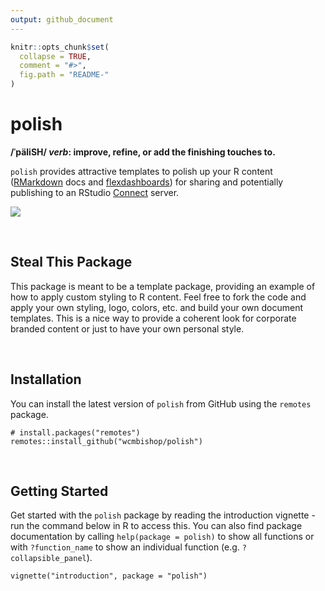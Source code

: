 ```yaml
---
output: github_document
---
```


```r
knitr::opts_chunk$set(
  collapse = TRUE,
  comment = "#>",
  fig.path = "README-"
)
```

# polish
**/ˈpäliSH/ *verb*: improve, refine, or add the finishing touches to.**

`polish` provides attractive templates to polish up your R content ([RMarkdown](http://rmarkdown.rstudio.com) docs and [flexdashboards](http://rmarkdown.rstudio.com/flexdashboard/)) for sharing and potentially publishing to an RStudio [Connect](https://www.rstudio.com/products/connect/) server.

![](vignettes/images/polish_html.png)

<br>

## Steal This Package
This package is meant to be a template package, providing an example of how to apply custom styling to R content. Feel free to fork the code and apply your own styling, logo, colors, etc. and build your own document templates. This is a nice way to provide a coherent look for corporate branded content or just to have your own personal style.

<br>

## Installation
You can install the latest version of `polish` from GitHub using the `remotes` package.

```
# install.packages("remotes")
remotes::install_github("wcmbishop/polish")
```

<br>

## Getting Started
Get started with the `polish` package by reading the introduction vignette - run the command below in R to access this. You can also find package documentation by calling `help(package = polish)` to show all functions or with `?function_name` to show an individual function (e.g. `?collapsible_panel`).

```
vignette("introduction", package = "polish")
```

